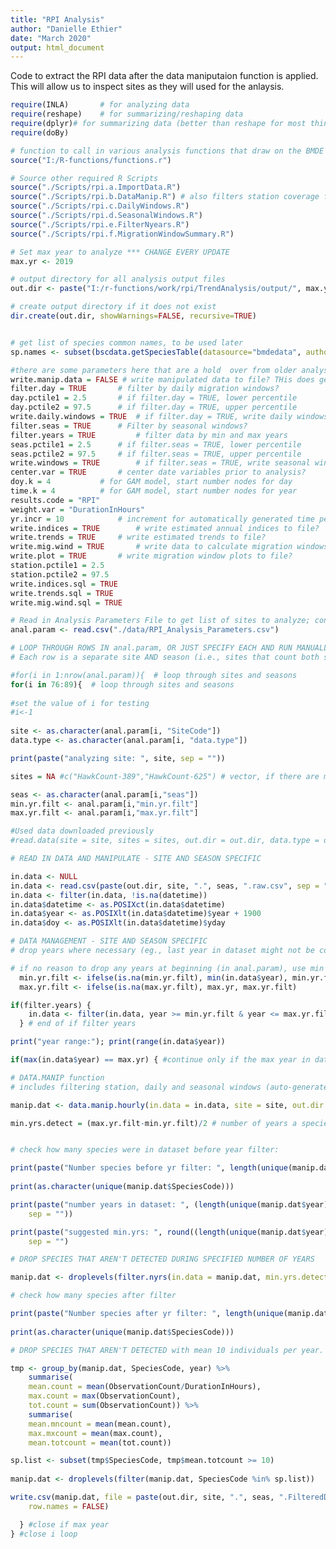```yaml
---
title: "RPI Analysis"
author: "Danielle Ethier"
date: "March 2020"
output: html_document
---
```


Code to extract the RPI data after the data maniputaion function is applied. This will allow us to inspect sites as they will used for the anlaysis. 

```r

require(INLA)		# for analyzing data
require(reshape) 	# for summarizing/reshaping data
require(dplyr)# for summarizing data (better than reshape for most things)
require(doBy)

# function to call in various analysis functions that draw on the BMDE database
source("I:/R-functions/functions.r")

# Source other required R Scripts
source("./Scripts/rpi.a.ImportData.R")
source("./Scripts/rpi.b.DataManip.R") # also filters station coverage for daily data. This results in daily total which are used for the anlysis. Houly totals are no longer used for the analysis. 
source("./Scripts/rpi.c.DailyWindows.R")
source("./Scripts/rpi.d.SeasonalWindows.R")
source("./Scripts/rpi.e.FilterNyears.R")
source("./Scripts/rpi.f.MigrationWindowSummary.R")

```

```r

# Set max year to analyze *** CHANGE EVERY UPDATE
max.yr <- 2019  

# output directory for all analysis output files
out.dir <- paste("I:/r-functions/work/rpi/TrendAnalysis/output/", max.yr, "/", sep = "")

# create output directory if it does not exist
dir.create(out.dir, showWarnings=FALSE, recursive=TRUE)


# get list of species common names, to be used later
sp.names <- subset(bscdata.getSpeciesTable(datasource="bmdedata", authority = "rpi", showall=FALSE, sortorder=1), select = c("species_code","sort_order", "english_name", "scientific_name", "french_name"))

#there are some parameters here that are a hold  over from older analysis. 
write.manip.data = FALSE # write manipulated data to file? THis does ge written to a file but not until later in the code. 
filter.day = TRUE		# filter by daily migration windows?
day.pctile1 = 2.5		# if filter.day = TRUE, lower percentile
day.pctile2 = 97.5		# if filter.day = TRUE, upper percentile
write.daily.windows = TRUE	# if filter.day = TRUE, write daily windows (start/end hour) to file
filter.seas = TRUE		# Filter by seasonal windows?
filter.years = TRUE 		# filter data by min and max years
seas.pctile1 = 2.5		# if filter.seas = TRUE, lower percentile
seas.pctile2 = 97.5		# if filter.seas = TRUE, upper percentile
write.windows = TRUE		# if filter.seas = TRUE, write seasonal windows to file?
center.var = TRUE		# center date variables prior to analysis?
doy.k = 4			# for GAM model, start number nodes for day
time.k = 4			# for GAM model, start number nodes for year
results.code = "RPI"
weight.var = "DurationInHours"
yr.incr = 10  			# increment for automatically generated time periods
write.indices = TRUE		# write estimated annual indices to file?
write.trends = TRUE		# write estimated trends to file?
write.mig.wind = TRUE		# write data to calculate migration windows to file?
write.plot = TRUE		# write migration window plots to file?
station.pctile1 = 2.5
station.pctile2 = 97.5
write.indices.sql = TRUE
write.trends.sql = TRUE
write.mig.wind.sql = TRUE
```

```r

# Read in Analysis Parameters File to get list of sites to analyze; contains site code, site name, seasons and sometimes years to analyze
anal.param <- read.csv("./data/RPI_Analysis_Parameters.csv")

```

```r

# LOOP THROUGH ROWS IN anal.param, OR JUST SPECIFY EACH AND RUN MANUALLY
# Each row is a separate site AND season (i.e., sites that count both seasons are in two rows)

#for(i in 1:nrow(anal.param)){  # loop through sites and seasons 
for(i in 76:89){  # loop through sites and seasons 
  
#set the value of i for testing  
#i<-1 
  
site <- as.character(anal.param[i, "SiteCode"])
data.type <- as.character(anal.param[i, "data.type"])

print(paste("analyzing site: ", site, sep = ""))

sites = NA #c("HawkCount-389","HawkCount-625") # vector, if there are more than 1 site to combine.

seas <- as.character(anal.param[i,"seas"])
min.yr.filt <- anal.param[i,"min.yr.filt"]
max.yr.filt <- anal.param[i,"max.yr.filt"]

#Used data downloaded previously 
#read.data(site = site, sites = sites, out.dir = out.dir, data.type = data.type)

# READ IN DATA AND MANIPULATE - SITE AND SEASON SPECIFIC

in.data <- NULL
in.data <- read.csv(paste(out.dir, site, ".", seas, ".raw.csv", sep = ""))
in.data <- filter(in.data, !is.na(datetime))
in.data$datetime <- as.POSIXct(in.data$datetime)
in.data$year <- as.POSIXlt(in.data$datetime)$year + 1900
in.data$doy <- as.POSIXlt(in.data$datetime)$yday

# DATA MANAGEMENT - SITE AND SEASON SPECIFIC
# drop years where necessary (eg., last year in dataset might not be completely entered or perhaps based on what years were analyzed previously. Assign max year as what is listed in anal.param, or maximum year in database

# if no reason to drop any years at beginning (in anal.param), use min year in dataframe
  min.yr.filt <- ifelse(is.na(min.yr.filt), min(in.data$year), min.yr.filt)
  max.yr.filt <- ifelse(is.na(max.yr.filt), max.yr, max.yr.filt)

if(filter.years) {
	in.data <- filter(in.data, year >= min.yr.filt & year <= max.yr.filt)
  } # end of if filter years

print("year range:"); print(range(in.data$year))

if(max(in.data$year) == max.yr) { #continue only if the max year in database is what it should be

# DATA.MANIP function
# includes filtering station, daily and seasonal windows (auto-generated).  Also amalgamated hourly data into daily totals.  Note that for daily data, daily migration windows are not filtered.  Assumes consistent hours sampled each day

manip.dat <- data.manip.hourly(in.data = in.data, site = site, out.dir = out.dir,	write.manip.data = write.manip.data, seas = seas, station.pctile1 = station.pctile1, station.pctile2 = station.pctile2, day.pctile1 = day.pctile1, day.pctile2 = day.pctile2, write.daily.windows = write.daily.windows, seas.pctile1 = seas.pctile1, seas.pctile2 = seas.pctile2, write.windows = write.windows, data.type = data.type)

min.yrs.detect = (max.yr.filt-min.yr.filt)/2 # number of years a species must be detected on to be analyzed


# check how many species were in dataset before year filter:

print(paste("Number species before yr filter: ", length(unique(manip.dat$SpeciesCode)), sep = ""))
  
print(as.character(unique(manip.dat$SpeciesCode)))

print(paste("number years in dataset: ", (length(unique(manip.dat$year))+ 1),
	sep = ""))

print(paste("suggested min.yrs: ", round((length(unique(manip.dat$year)) + 1)/2)),
	sep = "")

# DROP SPECIES THAT AREN'T DETECTED DURING SPECIFIED NUMBER OF YEARS

manip.dat <- droplevels(filter.nyrs(in.data = manip.dat, min.yrs.detect = min.yrs.detect))

# check how many species after filter

print(paste("Number species after yr filter: ", length(unique(manip.dat$SpeciesCode)), sep = ""))
  
print(as.character(unique(manip.dat$SpeciesCode)))

# DROP SPECIES THAT AREN'T DETECTED with mean 10 individuals per year.

tmp <- group_by(manip.dat, SpeciesCode, year) %>%
	summarise( 
	mean.count = mean(ObservationCount/DurationInHours), 
	max.count = max(ObservationCount),
	tot.count = sum(ObservationCount)) %>%
 	summarise( 
	mean.mncount = mean(mean.count), 
	max.mxcount = mean(max.count),
	mean.totcount = mean(tot.count))

sp.list <- subset(tmp$SpeciesCode, tmp$mean.totcount >= 10)
  
manip.dat <- droplevels(filter(manip.dat, SpeciesCode %in% sp.list))

write.csv(manip.dat, file = paste(out.dir, site, ".", seas, ".FilteredData.csv", sep = ""), 
	row.names = FALSE)

  } #close if max year
} #close i loop

```
